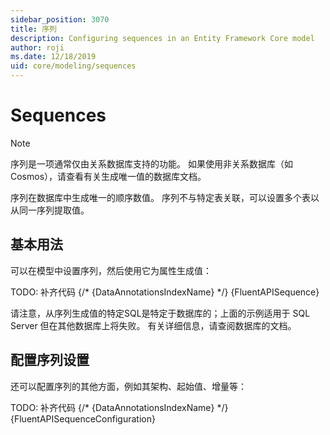 ```yaml
---
sidebar_position: 3070
title: 序列
description: Configuring sequences in an Entity Framework Core model
author: roji
ms.date: 12/18/2019
uid: core/modeling/sequences
---
```






# Sequences

> [!NOTE]
序列是一项通常仅由关系数据库支持的功能。 如果使用非关系数据库（如 Cosmos），请查看有关生成唯一值的数据库文档。
> 

序列在数据库中生成唯一的顺序数值。 序列不与特定表关联，可以设置多个表以从同一序列提取值。

## 基本用法

可以在模型中设置序列，然后使用它为属性生成值：

<Tabs groupId="operating-code">
  <TabItem value="Annotations" label="数据注解">
    TODO: 补齐代码
    {/* <CodeSnippets title="C#" language="csharp" fragment="IndexName" metastring='{1}' showLineNumbers>{DataAnnotationsIndexName}</CodeSnippets> */}
  </TabItem>
  <TabItem
    value="Fluent"
    label="Fluent API"
  >
    <CodeSnippets title="C#" language="csharp" fragment="Sequence" metastring='{3-7}' showLineNumbers>{FluentAPISequence}</CodeSnippets>
  </TabItem>
</Tabs>

请注意，从序列生成值的特定SQL是特定于数据库的；上面的示例适用于 SQL Server 但在其他数据库上将失败。 有关详细信息，请查阅数据库的文档。

## 配置序列设置

还可以配置序列的其他方面，例如其架构、起始值、增量等：

<Tabs groupId="operating-code">
  <TabItem value="Annotations" label="数据注解">
    TODO: 补齐代码
    {/* <CodeSnippets title="C#" language="csharp" fragment="IndexName" metastring='{1}' showLineNumbers>{DataAnnotationsIndexName}</CodeSnippets> */}
  </TabItem>
  <TabItem
    value="Fluent"
    label="Fluent API"
  >
    <CodeSnippets title="C#" language="csharp" fragment="SequenceConfiguration" metastring='{3-5}' showLineNumbers>{FluentAPISequenceConfiguration}</CodeSnippets>
  </TabItem>
</Tabs>
